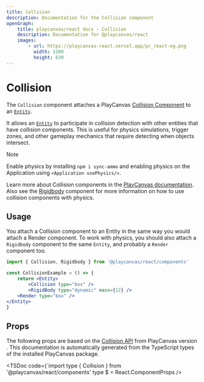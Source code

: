 ```yaml
---
title: Collision
description: Documentation for the Collision component
openGraph:
    title: playcanvas/react docs - Collision
    description: Documentation for @playcanvas/react
    images:
        - url: https://playcanvas-react.vercel.app/pc_react-og.png
          width: 1200
          height: 630
---
```

# Collision

The `Collision` component attaches a PlayCanvas [Collision Component](https://api.playcanvas.com/engine/classes/CollisionComponent.html) to an [`Entity`](/docs/api/entity).

It allows an [`Entity`](/docs/api/entity) to participate in collision detection with other entities that have collision components. This is useful for physics simulations, trigger zones, and other gameplay mechanics that require detecting when objects intersect.

> [!NOTE]
>
> Enable physics by installing `npm i sync-ammo` and enabling physics on the Application using `<Application usePhysics/>`.

Learn more about Collision components in the [PlayCanvas documentation](https://api.playcanvas.com/engine/classes/CollisionComponent.html). Also see the [Rigidbody](/api/components/rigidbody) component for more information on how to use collision components with physics.

## Usage

You attach a Collision component to an Entity in the same way you would attach a Render component. To work with physics, you should also attach a `Rigidbody` component to the same `Entity`, and probably a `Render` component too.

```jsx copy filename="collision.jsx"
import { Collision, Rigidbody } from '@playcanvas/react/components'

const CollisionExample = () => {
    return <Entity>
        <Collision type="box" />
        <RigidBody type="dynamic" mass={12} />
    <Render type="box" />
</Entity>
}
```

## Props

The following props are based on the [Collision API](https://api.playcanvas.com/engine/classes/CollisionComponent.html) from PlayCanvas version **<PcVersion />**. This documentation is automatically generated from the TypeScript types of the installed PlayCanvas package.

<TSDoc
  code={`import type { Collision } from '@playcanvas/react/components'
type $ = React.ComponentProps<typeof Collision>
/>
